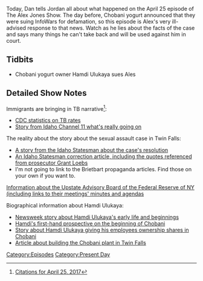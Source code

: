 {{Episode
    | title           = April 25, 2017
    | caption         = [https://knowledgefight.libsyn.com/knowledge-fight-april-25-2017 Listen to this episode on Libsyn]
    | episodeNumber   = 34
    | length          = 02:48:25
    | airDate         = April 28, 2017
    | coverageDate    = April 25, 2017
    | episodeType     = [[:Category:Present Day|Present Day]]
    | appearance      = [[Hamdi Ulukaya]]
    | oocDrop         = I will win or I will die.
    | previousEpisode = [[33: April 22, 2017]]
    | nextEpisode     = [[35: Custody Press Conference]]
}}

{{Stub}}

Today, Dan tells Jordan all about what happened on the April 25 episode of The Alex Jones Show. The day before, Chobani yogurt announced that they were suing InfoWars for defamation, so this episode is Alex's very ill-advised response to that news. Watch as he lies about the facts of the case and says many things he can't take back and will be used against him in court.

==Tidbits==

*Chobani yogurt owner Hamdi Ulukaya sues Ales

==Detailed Show Notes==

Immigrants are bringing in TB narrative<ref>[https://knowledgefight.com/research/2017/4/27/citations-for-april-25-2017 Citations for April 25, 2017]</ref>:

*[https://www.cdc.gov/mmwr/volumes/66/wr/mm6611a2.htm?s_cid=mm6611a2_w CDC statistics on TB rates]
*[http://www.kmvt.com/content/news/7-Refugees-confirmed-with-TB-no-threat-to-public-safety-384769711.html Story from Idaho Channel 11 what's really going on]

The reality about the story about the sexual assault case in Twin Falls:

*[http://www.idahostatesman.com/news/state/article142759434.html A story from the Idaho Statesman about the case's resolution]
*[http://www.idahostatesman.com/news/state/idaho/article84829787.html An Idaho Statesman correction article, including the quotes referenced from prosecutor Grant Loebs]
*I'm not going to link to the Brietbart propaganda articles. Find those on your own if you want to.

[https://www.newyorkfed.org/aboutthefed/ag_upstateny_regional.html Information about the Upstate Advisory Board of the Federal Reserve of NY (including links to their meetings' minutes and agendas]

Biographical information about Hamdi Ulukaya:

*[http://www.newsweek.com/2013/06/12/its-all-greek-him-chobanis-unlikely-success-story-237526.html Newsweek story about Hamdi Ulukaya's early life and beginnings]
*[https://www.inc.com/kimberly-weisul/chobanis-hamdi-ulukaya-dairy-boy-made-good.html Hamdi's first-hand prospective on the beginning of Chobani]
*[https://www.usatoday.com/story/money/2016/04/27/chobani-employees-get-surprise-ownership-stake/83585844/ Story about Hamdi Ulukaya giving his employees ownership shares in Chobani]
*[http://www.turkofamerica.com/index.php?option=com_content&task=view&id=1223&Itemid=57 Article about building the Chobani plant in Twin Falls]

[[Category:Episodes]]
[[Category:Present Day]]
